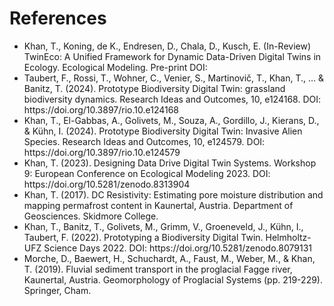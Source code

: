 # References

- Khan, T., Koning, de K., Endresen, D., Chala, D., Kusch, E. (In-Review) TwinEco: A Unified Framework for Dynamic Data-Driven Digital Twins in Ecology. Ecological Modeling. Pre-print DOI: 
- Taubert, F., Rossi, T., Wohner, C., Venier, S., Martinovič, T., Khan, T., ... & Banitz, T. (2024). Prototype Biodiversity Digital Twin: grassland biodiversity dynamics. Research Ideas and Outcomes, 10, e124168. DOI: https://doi.org/10.3897/rio.10.e124168
- Khan, T., El-Gabbas, A., Golivets, M., Souza, A., Gordillo, J., Kierans, D., & Kühn, I. (2024). Prototype Biodiversity Digital Twin: Invasive Alien Species. Research Ideas and Outcomes, 10, e124579. DOI: https://doi.org/10.3897/rio.10.e124579
- Khan, T. (2023). Designing Data Drive Digital Twin Systems. Workshop 9: European Conference on Ecological Modeling 2023. DOI: https://doi.org/10.5281/zenodo.8313904
- Khan, T. (2017). DC Resistivity: Estimating pore moisture distribution and mapping permafrost content in Kaunertal, Austria. Department of Geosciences. Skidmore College.
- Khan, T., Banitz, T., Golivets, M., Grimm, V., Groeneveld, J., Kühn, I., Taubert, F. (2022). Prototyping a Biodiversity Digital Twin. Helmholtz-UFZ Science Days 2022. DOI: https://doi.org/10.5281/zenodo.8079131
- Morche, D., Baewert, H., Schuchardt, A., Faust, M., Weber, M., & Khan, T. (2019). Fluvial sediment transport in the proglacial Fagge river, Kaunertal, Austria. Geomorphology of Proglacial Systems (pp. 219-229). Springer, Cham.
